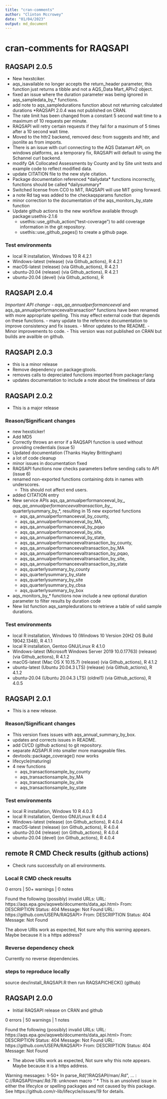 ```yaml
---
title: "cran-comments"
author: "Clinton Mccrowey"
date: "01/04/2023"
output: md_document
---
```


# cran-comments for RAQSAPI
## RAQSAPI 2.0.5
  - New hexstciker.
  - aqs_isavailable no longer accepts the return_header parameter, this function
    just returns a tibble and not a AQS_Data Mart_APIv2 object.
  - fixed an issue where the duration parameter was being ignored in
    aqs_sampledata_by_* functions.
  - add note to aqs_sampledurations function about not returning calculated
    durations
  *RAQSAPI 2.0.4 was not published on CRAN.
  - The rate limit has been changed from a constant 5 second wait time to a
    maximum of 10 requests per minute.
  - RAQSAPI will retry certain requests if they fail for a maximum of 5 times
    after a 10 second wait time.
  - Moved to the httr2 backend, removed desc from suggests and
    httr, and jsonlite as from imports.
  - There is an issue with curl connecting to the AQS Datamart API, on
    windows platforms, as a temporary fix, RAQSAPI will default to using
    the Schannel curl backend.
  - modify QA Collocated Assessments by County and by Site unit tests and
    example code to reflect modified data.
  - update CITATION file to the new style citation.
  - Package documentation referenced \*dailydata\* functions incorrectly,
    functions should be called \*dailysummary\* 
  - Switched license from CC0 to MIT, RAQSAPI will use MIT going forward.
  - a note Rd tag was added to the checkaqsparams function
  - minor correction to the documentation of the aqs_monitors_by_state
    function
  - Update github actions to the new workflow available through
    package:usethis-2.1.6
    + usethis::use_github_action("test-coverage") to add coverage
    information
    in the git repository.
    + usethis::use_github_pages() to create a github page.
  
### Test environments
* local R installation, Windows 10 R 4.2.1
* Windows-latest (release) (via Github_actions), R 4.2.1
* macOS-latest (release) (via Github_actions), R 4.2.1
* ubuntu-20.04 (release) (via Github_actions), R 4.2.1
* ubuntu-20.04 (devel) (via Github_actions), R 

## RAQSAPI 2.0.4
*Important API change
  - aqs_qa_annualperformanceeval* and aqs_qa_annualperformanceevaltransaction*
    functions have been renamed with more appropriate spelling. This may effect
    external code that depends on these functions.
  - many update to the reference documentation to improve consistency and
    fix issues.
  - Minor updates to the README.
  - Minor improvements to code.
  - This version was not published on CRAN but builds are availble on github.

## RAQSAPI 2.0.3
* this is a minor release
* Remove dependency on package:gtools.
* removes calls to depreciated functions imported from package:rlang
* updates documentation to include a note about the timeliness of data

## RAQSAPI 2.0.2
* This is a major release

### Reason/Significant changes
* new hexsticker!
* Add MD5
* Correctly throws an error if a RAQSAPI function is used without
    providing credentials (issue 5)
* Updated documentation (Thanks Hayley Brittingham)
* a lot of code cleanup
* minor issues in documentation fixed
* RAQSAPI functions now checks parameters before sending calls to API (issue 6)
* renamed non-exported functions containing dots in names with underscores.
    - This should not affect end users.
* added CITATION entry
* New service APIs aqs_qa_annualperformanceeval_by_*,
    aqs_qa_annualperformanceevaltransaction_by_*, quarterlysummary_by_*,
    resulting in 15 new exported functions
    - aqs_qa_annualperformanceeval_by_county,
    - aqs_qa_annualperformanceeval_by_MA,
    - aqs_qa_annualperformanceeval_by_pqao
    - aqs_qa_annualperformanceeval_by_site,
    - aqs_qa_annualperformanceeval_by_state,
    - aqs_qa_annualperformanceevaltransaction_by_county,
    - aqs_qa_annualperformanceevaltransaction_by_MA
    - aqs_qa_annualperformanceevaltransaction_by_pqao,
    - aqs_qa_annualperformanceevaltransaction_by_site,
    - aqs_qa_annualperformanceevaltransaction_by_state
    - aqs_quarterlysummary_by_county
    - aqs_quarterlysummary_by_state
    - aqs_quarterlysummary_by_site
    - aqs_quarterlysummary_by_cbsa
    - aqs_quarterlysummary_by_box
* aqs_monitors_by_\* functions now include a new optional duration parameter
    to filter results by duration code
* New list function aqs_sampledurations to retrieve a table of valid sample
    durations.
    
### Test environments
* local R installation, Windows 10 (Windows 10 Version 20H2 OS Build 19042.1348),
 R 4.1.1
* local R installation, Gentoo GNU/Linux R 4.1.0
* Windows-latest (Microsoft Windows Server 2019
  10.0.17763) (release) (via Github_actions), R 4.1.2
* macOS-latest (Mac OS X 10.15.7) (release) (via Github_actions), R 4.1.2
* ubuntu-latest (Ubuntu 20.04.3 LTS) (release) (via Github_actions), R 4.1.2
* ubuntu-20.04 (Ubuntu 20.04.3 LTS) (oldrel1) (via Github_actions), R 4.0.5

## RAQSAPI 2.0.1
* This is a new release.

### Reason/Significant changes
* This version fixes issues with aqs_annual_summary_by_box.
* updates and corrects issues in README.
* add CI/CD (github actions) to git repository.
* separate AQSAPI.R into smaller more manageable files.
* devtools::package_coverage() now works
* lifecycle(maturing)
* 4 new functions
    - aqs_transactionsample_by_county
    - aqs_transactionsample_by_MA
    - aqs_transactionsample_by_site
    - aqs_transactionsample_by_state

### Test environments
* local R installation, Windows 10 R 4.0.3
* local R installation, Gentoo GNU/Linux R 4.0.4
* Windows-latest (release) (on Github_actions), R 4.0.4
* macOS-latest (release) (on Github_actions), R 4.0.4
* ubuntu-20.04 (release) (on Github_actions), R 4.0.4
* ubuntu-20.04 (devel) (on Github_actions), R 4.0.4

## remote R CMD Check results (github actions)
* Check runs successfully on all environments.

### Local R CMD check results

0 errors | 50+ warnings | 0 notes

Found the following (possibly) invalid URLs:
  URL: https://aqs.epa.gov/aqsweb/documents/data_api.html>
    From: DESCRIPTION
    Status: 404
    Message: Not Found
  URL: https://github.com/USEPA/RAQSAPI>
    From: DESCRIPTION
    Status: 404
    Message: Not Found
    
The above URIs work as expected, Not sure why this warning appears. Maybe
  because it is a https address?
  
### Reverse dependency check
  Currently no reverse dependencies.
  
### steps to reproduce locally
  source dev/install_RAQSAPI.R then run RAQSAPICHECK() (github)


## RAQSAPI 2.0.0
  * Initial RAQSAPI release on CRAN and github
  
  0 errors | 50 warnings | 1 notes

Found the following (possibly) invalid URLs:
  URL: https://aqs.epa.gov/aqsweb/documents/data_api.html>
    From: DESCRIPTION
    Status: 404
    Message: Not Found
  URL: https://github.com/USEPA/RAQSAPI>
    From: DESCRIPTION
    Status: 404
    Message: Not Found
    
* The above URIs work as expected, Not sure why this note appears. Maybe
  because it is a https address.
  
Warning messages:
1-50+ In parse_Rd("/RAQSAPI/man/.Rd", ... :
C://RAQSAPI/man/.Rd:78:
unknown macro '\lifecycle'
* This is an unsolved issue in either the lifecylce or spelling packages and not
  caused by this package.
  See https://github.com/r-lib/lifecycle/issues/19 for details.
